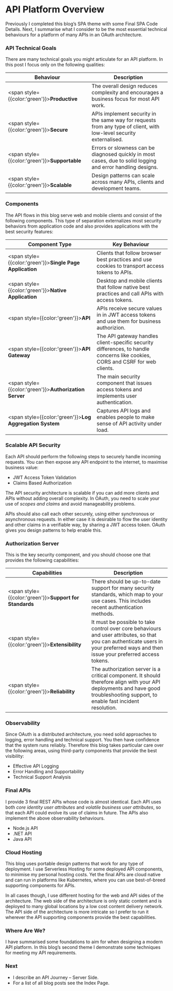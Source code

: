# API Platform Overview

Previously I completed this blog’s SPA theme with some <Link href='/posts/reactjs-codingkeypoints'>Final SPA Code Details</Link>. Next, I summarise what I consider to be the most essential technical behaviours for a platform of many APIs in an OAuth architecture.

### API Technical Goals

There are many technical goals you might articulate for an API platform. In this post I focus only on the following qualities:

| Behaviour | Description |
| --------- | ----------- |
| <span style={{color:'green'}}>**Productive**</span> | The overall design reduces complexity and encourages a business focus for most API work. |
| <span style={{color:'green'}}>**Secure**</span> | APIs implement security in the same way for requests from any type of client, with low-level security externalised. |
| <span style={{color:'green'}}>**Supportable**</span> | Errors or slowness can be diagnosed quickly in most cases, due to solid logging and error handling designs. |
| <span style={{color:'green'}}>**Scalable**</span> | Design patterns can scale across many APIs, clients and development teams. |

### Components

The API flows in this blog serve web and mobile clients and consist of the following components. This type of separation externalizes most security behaviors from application code and also provides applications with the best security features:

| Component Type | Key Behaviour |
| -------------- | ------------- |
| <span style={{color:'green'}}>**Single Page Application**</span> | Clients that follow browser best practices and use cookies to transport access tokens to APIs. |
| <span style={{color:'green'}}>**Native Application**</span> | Desktop and mobile clients that follow native best practices and call APIs with access tokens. |
| <span style={{color:'green'}}>**API**</span> | APIs receive secure values in in JWT access tokens and use them for business authorizion. |
| <span style={{color:'green'}}>**API Gateway**</span> | The API gateway handles client-specific security differences, to handle concerns like cookies, CORS and CSRF for web clients. |
| <span style={{color:'green'}}>**Authorization Server**</span> | The main security component that issues access tokens and implements user authentication. |
| <span style={{color:'green'}}>**Log Aggregation System**</span> | Captures API logs and enables people to make sense of API activity under load. |

### Scalable API Security

Each API should perform the following steps to securely handle incoming requests. You can then expose any API endpoint to the internet, to maximise business value:

- <Link href='/posts/jwt-access-token-validation'>JWT Access Token Validation</Link>
- <Link href='/posts/api-authorization-design'>Claims Based Authorization</Link>

The API security architecture is scalable if you can add more clients and APIs without adding overall complexity. In OAuth, you need to scale your use of *scopes and claims* and avoid manageability problems.

APIs should also call each other securely, using either synchronous or asynchronous requests. In either case it is desirable to flow the user identity and other claims in a verifiable way, by sharing a JWT access token. OAuth gives you design patterns to help enable this.

### Authorization Server

This is the key security component, and you should choose one that provides the following capabilities:

| Capabilities | Description |
| ------------ | ----------- |
| <span style={{color:'green'}}>**Support for Standards**</span> | There should be up-to-date support for many security standards, which map to your use cases. This includes recent authentication methods. |
| <span style={{color:'green'}}>**Extensibility**</span> | It must be possible to take control over core behaviours and user attributes, so that you can authenticate users in your preferred ways and then issue your preferred access tokens. |
| <span style={{color:'green'}}>**Reliability**</span> | The authorization server is a critical component. It should therefore align with your API deployments and have good troubleshooting support, to enable fast incident resolution. |

### Observability

Since OAuth is a distributed architecture, you need solid approaches to logging, error handling and technical support. You then have confidence that the system runs reliably. Therefore this blog takes particular care over the following areas, using third-party components that provide the best visibility:

- <Link href='/posts/effective-api-logging'>Effective API Logging</Link>
- <Link href='/posts/error-handling-and-supportability'>Error Handling and Supportability</Link>
- <Link href='/posts/api-technical-support-analysis'>Technical Support Analysis</Link>

### Final APIs

I provide 3 final REST APIs whose code is almost identical. Each API uses both *core identity user attributes* and *volatile business user attributes*, so that each API could evolve its use of claims in future. The APIs also implement the above observability behaviours.

- <Link href='/posts/api-architecture-node'>Node.js API</Link>
- <Link href='/posts/net-core-code-sample-overview'>.NET API</Link>
- <Link href='/posts/java-spring-boot-api-overview'>Java API</Link>



### Cloud Hosting

This blog uses portable design patterns that work for any type of deployment. I use <Link href='/posts/cloud-hosting'>Serverless Hosting</Link> for some deployed API components, to minimise my personal hosting costs. Yet the final APIs are cloud native and can run in platforms like Kubernetes, where you can use best-of-breed supporting components for APIs.

In all cases though, I use different hosting for the web and API sides of the architecture. The web side of the architecture is only static content and is deployed to many global locations by a low cost content delivery network. The API side of the architecture is more intricate so I prefer to run it wherever the API supporting components provide the best capabilities.

### Where Are We?

I have summarised some foundations to aim for when designing a modern API platform. In this blog’s second theme I demonstrate some techniques for meeting my API requirements.

### Next

- I describe an <Link href='/posts/api-journey-server-side'>API Journey – Server Side</Link>.
- For a list of all blog posts see the <Link href='/posts/index'>Index Page</Link>.
